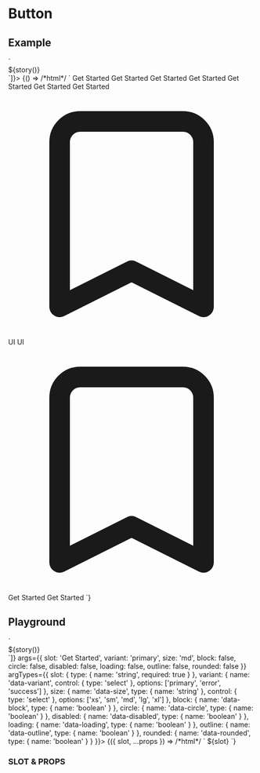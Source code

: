 
# Button

## Example

<Meta title="Elements/Button" />

<Canvas withToolbar={true}>
  <Story
    name="Example"
    decorators={[story => `<div class="flex items-center justify-center flex-wrap gap-4">${story()}</div>`]}>
    {() => /*html*/ `
      <ui-button>Get Started</ui-button>
      <ui-button data-variant="error"> Get Started</ui-button>
      <ui-button data-variant="success">Get Started</ui-button>
      <ui-button data-outline>Get Started</ui-button>
      <ui-button data-variant="error" data-outline> Get Started</ui-button>
      <ui-button data-variant="success" data-outline>Get Started</ui-button>
      <ui-button data-loading data-disabled>Get Started</ui-button>
      <ui-button data-circle data-variant="success">
        <svg class="w-6 h-6" fill="none" stroke="currentColor" viewBox="0 0 24 24" xmlns="http://www.w3.org/2000/svg"><path stroke-linecap="round" stroke-linejoin="round" stroke-width="2" d="M5 5a2 2 0 012-2h10a2 2 0 012 2v16l-7-3.5L5 21V5z"></path></svg>
      </ui-button>
      <ui-button data-circle data-variant="error">
        UI
      </ui-button>
      <ui-button data-circle data-loading>
        UI
      </ui-button>
      <ui-button data-circle data-outline>
        <svg class="w-6 h-6" fill="none" stroke="currentColor" viewBox="0 0 24 24" xmlns="http://www.w3.org/2000/svg"><path stroke-linecap="round" stroke-linejoin="round" stroke-width="2" d="M5 5a2 2 0 012-2h10a2 2 0 012 2v16l-7-3.5L5 21V5z"></path></svg>
      </ui-button>
      <ui-button-group>
        <ui-button>Get Started</ui-button>
        <ui-button data-outline>Get Started</ui-button>
      </ui-button-group>`}
  </Story>
</Canvas>

## Playground

<Canvas withToolbar={true}>
  <Story
    name="Playground"
    decorators={[story => `<div class="flex items-center justify-center w-full p-10">${story()}</div>`]}
    args={{
      slot: 'Get Started',
      variant: 'primary',
      size: 'md',
      block: false,
      circle: false,
      disabled: false,
      loading: false,
      outline: false,
      rounded: false
    }}
    argTypes={{
      slot: {
        type: { name: 'string', required: true }
      },
      variant: {
        name: 'data-variant',
        control: { type: 'select' },
        options: ['primary', 'error', 'success']
      },
      size: {
        name: 'data-size',
        type: { name: 'string' },
        control: { type: 'select' },
        options: ['xs', 'sm', 'md', 'lg', 'xl']
      },
      block: {
        name: 'data-block',
        type: { name: 'boolean' }
      },
      circle: {
        name: 'data-circle',
        type: { name: 'boolean' }
      },
      disabled: {
        name: 'data-disabled',
        type: { name: 'boolean' }
      },
      loading: {
        name: 'data-loading',
        type: { name: 'boolean' }
      },
      outline: {
        name: 'data-outline',
        type: { name: 'boolean' }
      },
      rounded: {
        name: 'data-rounded',
        type: { name: 'boolean' }
      }
    }}>
    {({ slot, ...props }) => /*html*/ `
    <ui-button
      ${props.variant ? `data-variant="${props.variant}"` : ''}
      ${props.size ? `data-size="${props.size}"` : ''}
      ${props.disabled ? 'data-disabled' : ''}
      ${props.loading ? 'data-loading' : ''}
      ${props.outline ? 'data-outline' : ''}
      ${props.circle ? 'data-circle' : ''}
      ${props.rounded ? 'data-rounded' : ''}
      ${props.block ? 'data-block' : ''}
      >
        ${slot}
      </ui-button>
    `}
  </Story>
</Canvas>

### SLOT & PROPS

<ArgsTable story="Playground" />
